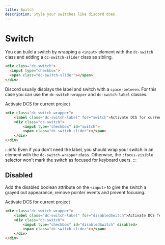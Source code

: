 ```yaml
---
title: Switch
description: Style your switches like discord does.
---
```



# Switch

You can build a switch by wrapping a `<input>` element with the `dc-switch` class and adding a `dc-switch-slider` class
as sibling.

<CodePreview>
  <div className="dc-switch-wrapper">
    <Switch/>
  </div>
</CodePreview>

```html
<div class="dc-switch">
  <input type="checkbox">
  <span class="dc-switch-slider"></span>
</div>
```

Discord usually displays the label and switch with a `space-between`. For this case you can use the `dc-switch-wrapper`
and `dc-switch-label` classes.

<CodePreview>
  <div className="dc-switch-wrapper">
    <label className="dc-switch-label" htmlFor="switch">Activate DCS for current project</label>
    <Switch id="switch"/>
  </div>
</CodePreview>

```html
<div class="dc-switch-wrapper">
    <label class="dc-switch-label" for="switch">Activate DCS for current project</label>
    <div class="dc-switch">
        <input type="checkbox" id="switch">
        <span class="dc-switch-slider"></span>
    </div>
</div>
```

:::info
Even if you don't need the label, you should wrap your switch in an element with the `dc-switch-wrapper` class.
Otherwise, the `:focus-visible` selector won't mark the switch as focused for keyboard users.
:::


## Disabled

Add the disabled boolean attribute on the `<input>` to give the switch a grayed out appearance, remove pointer events
and prevent focusing.

<CodePreview>
  <div className="dc-switch-wrapper">
    <label className="dc-switch-label" htmlFor="disabledSwitch">Activate DCS for current project</label>
    <Switch id="disabledSwitch" disabled />
  </div>
</CodePreview>

```html
<div class="dc-switch-wrapper">
    <label class="dc-switch-label" for="disabledSwitch">Activate DCS for current project</label>
    <div class="dc-switch">
        <input type="checkbox" id="disabledSwitch" disabled>
        <span class="dc-switch-slider"></span>
    </div>
</div>
```
